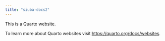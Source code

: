 ```yaml
---
title: "siuba-docs2"
---
```


This is a Quarto website.

To learn more about Quarto websites visit <https://quarto.org/docs/websites>.
